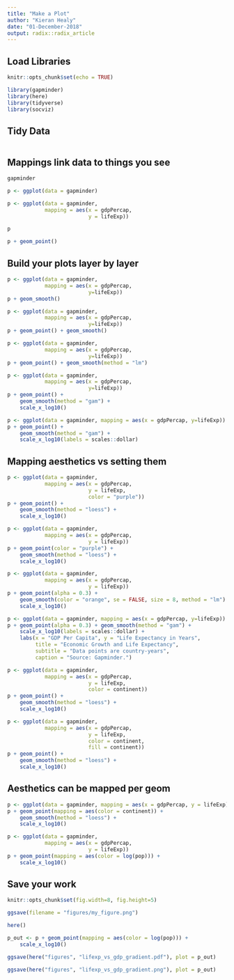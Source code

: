 ```yaml
---
title: "Make a Plot"
author: "Kieran Healy"
date: "01-December-2018"
output: radix::radix_article
---
```


## Load Libraries

```r
knitr::opts_chunk$set(echo = TRUE)

library(gapminder)
library(here)
library(tidyverse)
library(socviz)
```


## Tidy Data

```r

```

## Mappings link data to things you see

```r
gapminder
```


```r
p <- ggplot(data = gapminder)
```


```r
p <- ggplot(data = gapminder,
            mapping = aes(x = gdpPercap,
                          y = lifeExp))
```


```r
p
```

```r
p + geom_point() 
```


## Build your plots layer by layer

```r

p <- ggplot(data = gapminder,
            mapping = aes(x = gdpPercap,
                          y=lifeExp))
p + geom_smooth()

```

```r

p <- ggplot(data = gapminder,
            mapping = aes(x = gdpPercap,
                          y=lifeExp))
p + geom_point() + geom_smooth() 

```

```r
p <- ggplot(data = gapminder,
            mapping = aes(x = gdpPercap,
                          y=lifeExp))
p + geom_point() + geom_smooth(method = "lm") 
```


```r

p <- ggplot(data = gapminder,
            mapping = aes(x = gdpPercap,
                          y=lifeExp))
p + geom_point() +
    geom_smooth(method = "gam") +
    scale_x_log10()

```

```r

p <- ggplot(data = gapminder, mapping = aes(x = gdpPercap, y=lifeExp))
p + geom_point() +
    geom_smooth(method = "gam") +
    scale_x_log10(labels = scales::dollar)
```


## Mapping aesthetics vs setting them

```r

p <- ggplot(data = gapminder,
            mapping = aes(x = gdpPercap,
                          y = lifeExp,
                          color = "purple"))
p + geom_point() +
    geom_smooth(method = "loess") +
    scale_x_log10()
```


```r

p <- ggplot(data = gapminder,
            mapping = aes(x = gdpPercap,
                          y = lifeExp))
p + geom_point(color = "purple") +
    geom_smooth(method = "loess") +
    scale_x_log10()
```

```r

p <- ggplot(data = gapminder,
            mapping = aes(x = gdpPercap,
                          y = lifeExp)) 
p + geom_point(alpha = 0.3) +
    geom_smooth(color = "orange", se = FALSE, size = 8, method = "lm") +
    scale_x_log10()
```


```r

p <- ggplot(data = gapminder, mapping = aes(x = gdpPercap, y=lifeExp))
p + geom_point(alpha = 0.3) + geom_smooth(method = "gam") +
    scale_x_log10(labels = scales::dollar) +
    labs(x = "GDP Per Capita", y = "Life Expectancy in Years",
         title = "Economic Growth and Life Expectancy",
         subtitle = "Data points are country-years",
         caption = "Source: Gapminder.")
```



```r

p <- ggplot(data = gapminder,
            mapping = aes(x = gdpPercap,
                          y = lifeExp,
                          color = continent))
p + geom_point() +
    geom_smooth(method = "loess") +
    scale_x_log10()
```

```r

p <- ggplot(data = gapminder,
            mapping = aes(x = gdpPercap,
                          y = lifeExp,
                          color = continent,
                          fill = continent))
p + geom_point() +
    geom_smooth(method = "loess") +
    scale_x_log10()
```

## Aesthetics can be mapped per geom

```r

p <- ggplot(data = gapminder, mapping = aes(x = gdpPercap, y = lifeExp))
p + geom_point(mapping = aes(color = continent)) +
    geom_smooth(method = "loess") +
    scale_x_log10()
```


```r

p <- ggplot(data = gapminder,
            mapping = aes(x = gdpPercap,
                          y = lifeExp))
p + geom_point(mapping = aes(color = log(pop))) +
    scale_x_log10()    
```

## Save your work

```r
knitr::opts_chunk$set(fig.width=8, fig.height=5) 
```


```r
ggsave(filename = "figures/my_figure.png")
```


```r
here() 
```

```r

p_out <- p + geom_point(mapping = aes(color = log(pop))) +
    scale_x_log10()

ggsave(here("figures", "lifexp_vs_gdp_gradient.pdf"), plot = p_out)

ggsave(here("figures", "lifexp_vs_gdp_gradient.png"), plot = p_out)
```



